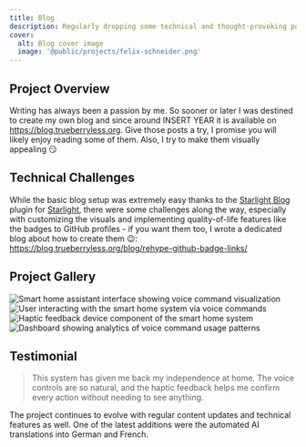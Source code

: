 ```yaml
---
title: Blog
description: Regularly dropping some technical and thought-provoking posts because it is fun to write
cover:
  alt: Blog cover image
  image: '@public/projects/felix-schneider.png'
---
```


## Project Overview

Writing has always been a passion by me. So sooner or later I was destined to create my own blog and since around INSERT YEAR it is available on https://blog.trueberryless.org. Give those posts a try, I promise you will likely enjoy reading some of them. Also, I try to make them visually appealing 😏


<BreakoutImage src="/projects/project-image-1.png" />

## Technical Challenges

While the basic blog setup was extremely easy thanks to the [Starlight Blog](https://starlight-blog-docs.vercel.app) plugin for [Starlight](https://starlight.astro.build), there were some challenges along the way, especially with customizing the visuals and implementing quality-of-life features like the badges to GitHub profiles - if you want them too, I wrote a dedicated blog about how to create them 😉: https://blog.trueberryless.org/blog/rehype-github-badge-links/

## Project Gallery

<div class="grid grid-cols-1 gap-4 md:grid-cols-2">
  <Image
    src="/projects/project-image-1.png"
    alt="Smart home assistant interface showing voice command visualization"
    width={1200}
    height={600}
    class="h-[250px] w-full rounded-lg object-cover"
  />
  <Image
    src="/projects/project-image-2.png"
    alt="User interacting with the smart home system via voice commands"
    width={1200}
    height={600}
    class="h-[250px] w-full rounded-lg object-cover"
  />
  <Image
    src="/projects/project-image-3.png"
    alt="Haptic feedback device component of the smart home system"
    width={1200}
    height={600}
    class="h-[250px] w-full rounded-lg object-cover"
  />
  <Image
    src="/projects/project-image-4.png"
    alt="Dashboard showing analytics of voice command usage patterns"
    width={1200}
    height={600}
    class="h-[250px] w-full rounded-lg object-cover"
  />
</div>

## Testimonial

<BlockQuote author="Maria Rodriguez, Beta Tester">
  This system has given me back my independence at home. The voice controls are so natural, and the haptic feedback
  helps me confirm every action without needing to see anything.
</BlockQuote>

<BreakoutImage src="/projects/project-image-1.png" />

The project continues to evolve with regular content updates and technical features as well. One of the latest additions were the automated AI translations into German and French.
